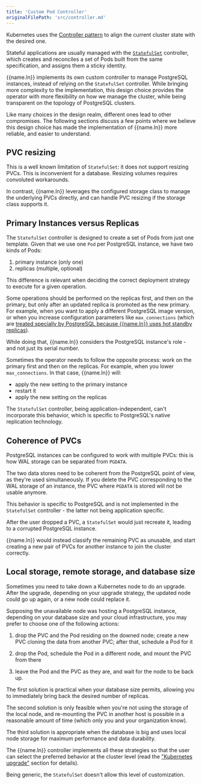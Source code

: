 ```yaml
---
title: 'Custom Pod Controller'
originalFilePath: 'src/controller.md'
---
```




Kubernetes uses the
[Controller pattern](https://kubernetes.io/docs/concepts/architecture/controller/)
to align the current cluster state with the desired one.

Stateful applications are usually managed with the
[`StatefulSet`](https://kubernetes.io/docs/concepts/workloads/controllers/statefulset/)
controller, which creates and reconciles a set of Pods built from the same
specification, and assigns them a sticky identity.

{{name.ln}} implements its own custom controller to manage PostgreSQL
instances, instead of relying on the `StatefulSet` controller.
While bringing more complexity to the implementation, this design choice
provides the operator with more flexibility on how we manage the cluster,
while being transparent on the topology of PostgreSQL clusters.

Like many choices in the design realm, different ones lead to other
compromises. The following sections discuss a few points where we believe
this design choice has made the implementation of {{name.ln}}
more reliable, and easier to understand.

## PVC resizing

This is a well known limitation of `StatefulSet`: it does not support resizing
PVCs. This is inconvenient for a database. Resizing volumes requires
convoluted workarounds.

In contrast, {{name.ln}} leverages the configured storage class to
manage the underlying PVCs directly, and can handle PVC resizing if
the storage class supports it.

## Primary Instances versus Replicas

The `StatefulSet` controller is designed to create a set of Pods
from just one template. Given that we use one `Pod` per PostgreSQL instance,
we have two kinds of Pods:

1.  primary instance (only one)
2.  replicas (multiple, optional)

This difference is relevant when deciding the correct deployment strategy to
execute for a given operation.

Some operations should be performed on the replicas first,
and then on the primary, but only after an updated replica is promoted
as the new primary.
For example, when you want to apply a different PostgreSQL image version,
or when you increase configuration parameters like `max_connections` (which are
[treated specially by PostgreSQL because {{name.ln}} uses hot standby
replicas](https://www.postgresql.org/docs/current/hot-standby.html)).

While doing that, {{name.ln}} considers the PostgreSQL instance's
role - and not just its serial number.

Sometimes the operator needs to follow the opposite process: work on the
primary first and then on the replicas. For example, when you
lower `max_connections`. In that case, {{name.ln}} will:

-   apply the new setting to the primary instance
-   restart it
-   apply the new setting on the replicas

The `StatefulSet` controller, being application-independent, can't
incorporate this behavior, which is specific to PostgreSQL's native
replication technology.

## Coherence of PVCs

PostgreSQL instances can be configured to work with multiple PVCs: this is how
WAL storage can be separated from `PGDATA`.

The two data stores need to be coherent from the PostgreSQL point of view,
as they're used simultaneously. If you delete the PVC corresponding to
the WAL storage of an instance, the PVC where `PGDATA` is stored will not be
usable anymore.

This behavior is specific to PostgreSQL and is not implemented in the
`StatefulSet` controller - the latter not being application specific.

After the user dropped a PVC, a `StatefulSet` would just recreate it, leading
to a corrupted PostgreSQL instance.

{{name.ln}} would instead classify the remaining PVC as unusable, and
start creating a new pair of PVCs for another instance to join the cluster
correctly.

## Local storage, remote storage, and database size

Sometimes you need to take down a Kubernetes node to do an upgrade.
After the upgrade, depending on your upgrade strategy, the updated node
could go up again, or a new node could replace it.

Supposing the unavailable node was hosting a PostgreSQL instance,
depending on your database size and your cloud infrastructure, you
may prefer to choose one of the following actions:

1.  drop the PVC and the Pod residing on the downed node;
    create a new PVC cloning the data from another PVC;
    after that, schedule a Pod for it

2.  drop the Pod, schedule the Pod in a different node, and mount
    the PVC from there

3.  leave the Pod and the PVC as they are, and wait for the node to
    be back up.

The first solution is practical when your database size permits, allowing
you to immediately bring back the desired number of replicas.

The second solution is only feasible when you're not using the storage of the
local node, and re-mounting the PVC in another host is possible in a reasonable
amount of time (which only you and your organization know).

The third solution is appropriate when the database is big and uses local
node storage for maximum performance and data durability.

The {{name.ln}} controller implements all these strategies so that the
user can select the preferred behavior at the cluster level (read the
["Kubernetes upgrade"](kubernetes_upgrade.md) section for details).

Being generic, the `StatefulSet` doesn't allow this level of
customization.
